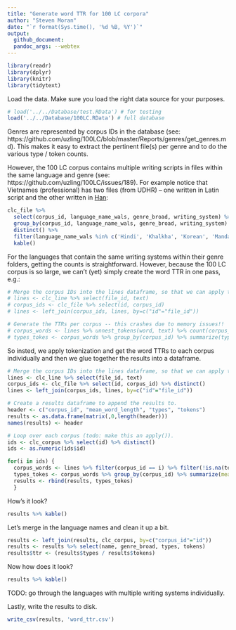 ```yaml
---
title: "Generate word TTR for 100 LC corpora"
author: "Steven Moran"
date: "`r format(Sys.time(), '%d %B, %Y')`"
output:
  github_document:
  pandoc_args: --webtex
---
```


```r
library(readr)
library(dplyr)
library(knitr)
library(tidytext)
```

Load the data. Make sure you load the right data source for your purposes.

```r
# load('../../Database/test.RData') # for testing
load('../../Database/100LC.RData') # full database
```

Genres are represented by corpus IDs in the database (see: https://github.com/uzling/100LC/blob/master/Reports/genres/get_genres.md). This makes it easy to extract the pertinent file(s) per genre and to do the various type / token counts.

However, the 100 LC corpus contains multiple writing scripts in files within the same language and genre (see: https://github.com/uzling/100LC/issues/189). For example notice that Vietnames (professional) has two files (from UDHR) -- one written in Latin script and the other written in [Han](https://en.wikipedia.org/wiki/Chinese_characters):

```r
clc_file %>% 
  select(corpus_id, language_name_wals, genre_broad, writing_system) %>%
  group_by(corpus_id, language_name_wals, genre_broad, writing_system) %>%
  distinct() %>% 
  filter(language_name_wals %in% c('Hindi', 'Khalkha', 'Korean', 'Mandarin', 'Vietnamese')) %>%
  kable()
```

For the languages that contain the same writing systems within their genre folders, getting the counts is straightforward. However, because the 100 LC corpus is so large, we can't (yet) simply create the word TTR in one pass, e.g.:

```r
# Merge the corpus IDs into the lines dataframe, so that we can apply tokenization on each corpus / genre
# lines <- clc_line %>% select(file_id, text)
# corpus_ids <- clc_file %>% select(id, corpus_id)
# lines <- left_join(corpus_ids, lines, by=c("id"="file_id"))

# Generate the TTRs per corpus -- this crashes due to memory issues!!
# corpus_words <- lines %>% unnest_tokens(word, text) %>% count(corpus_id, word, sort = TRUE) %>% ungroup()
# types_tokes <- corpus_words %>% group_by(corpus_id) %>% summarize(types=n(), tokens=sum(n)) %>% ungroup()
```

So insted, we apply tokenization and get the word TTRs to each corpus individually and then we glue together the results into a dataframe.

```r
# Merge the corpus IDs into the lines dataframe, so that we can apply tokenization on each corpus / genre.
lines <- clc_line %>% select(file_id, text)
corpus_ids <- clc_file %>% select(id, corpus_id) %>% distinct()
lines <- left_join(corpus_ids, lines, by=c("id"="file_id"))

# Create a results dataframe to append the results to.
header <- c("corpus_id", "mean_word_length", "types", "tokens")
results <- as.data.frame(matrix(,0,length(header)))
names(results) <- header

# Loop over each corpus (todo: make this an apply()).
ids <- clc_corpus %>% select(id) %>% distinct()
ids <- as.numeric(ids$id)

for(i in ids) {
  corpus_words <- lines %>% filter(corpus_id == i) %>% filter(!is.na(text)) %>% unnest_tokens(word, text) %>% count(corpus_id, word, sort = TRUE) %>% arrange(corpus_id, desc(n)) %>% ungroup()
  types_tokes <- corpus_words %>% group_by(corpus_id) %>% summarize(mean_word_length = mean(nchar(word)), types = n(), tokens = sum(n)) %>% ungroup()
  results <- rbind(results, types_tokes)
  }
```

How's it look?

```r
results %>% kable()
```

Let's merge in the language names and clean it up a bit.

```r
results <- left_join(results, clc_corpus, by=c("corpus_id"="id"))
results <- results %>% select(name, genre_broad, types, tokens)
results$ttr <- (results$types / results$tokens)
```

Now how does it look?

```r
results %>% kable()
```

TODO: go through the languages with multiple writing systems individually.

Lastly, write the results to disk.

```r
write_csv(results, 'word_ttr.csv')
```

